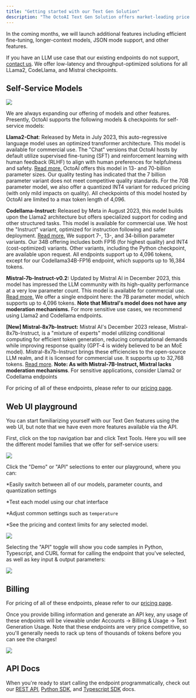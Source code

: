```yaml
---
title: "Getting started with our Text Gen Solution"
description: "The OctoAI Text Gen Solution offers market-leading price and performance for a growing list open source LLMs including Llama2, CodeLlama, and Mistral (see Supported models section below). We offer a WebUI playground, API endpoints, and Python/Typescript SDK solution for interacting with these models. All of our endpoints are callable via chat completions format currently popular in the industry (see API documentation). "
---
```


In the coming months, we will launch additional features including efficient fine-tuning, longer-context models, JSON mode support, and other features.

If you have an LLM use case that our existing endpoints do not support, [contact us](https://octoml.ai/contact-us/). We offer low-latency and throughput-optimized solutions for all LLama2, CodeLlama, and Mistral checkpoints.

## Self-Service Models

![](/images/3a01836-image.png)

We are always expanding our offering of models and other features. Presently, OctoAI supports the following models & checkpoints for self-service models:

**Llama2-Chat**: Released by Meta in July 2023, this auto-regressive language model uses an optimized transformer architecture. This model is available for commercial use. The "Chat" versions that OctoAI hosts by default utilize supervised fine-tuning (SFT) and reinforcement learning with human feedback (RLHF) to align with human preferences for helpfulness and safety. [Read more.](https://github.com/facebookresearch/llama/blob/main/MODEL%5FCARD.md) OctoAI offers this model in 13- and 70-billion parameter sizes. Our quality testing has indicated that the 7 billion parameter variant does not meet competitive quality standards. For the 70B parameter model, we also offer a quantized INT4 variant for reduced pricing (with only mild impacts on quality). All checkpoints of this model hosted by OctoAI are limited to a max token length of 4,096.

**Codellama-Instruct:** Released by Meta in August 2023, this model builds upon the Llama2 architecture but offers specialized support for coding and other structured tasks. This model is available for commercial use. We host the "Instruct" variant, optimized for instruction following and safer deployment. [Read more.](https://github.com/facebookresearch/codellama/blob/main/MODEL%5FCARD.md) We support 7-, 13-, and 34-billion parameter variants. Our 34B offering includes both FP16 (for highest quality) and INT4 (cost-optimized) variants. Other variants, including the Python checkpoint, are available upon request. All endpoints support up to 4,096 tokens, except for our Codellama34B-FP16 endpoint, which supports up to 16,384 tokens.

**Mistral-7b-Instruct-v0.2:** Updated by Mistral AI in December 2023, this model has impressed the LLM community with its high-quality performance at a very low parameter count. This model is available for commercial use. [Read more.](https://huggingface.co/mistralai/Mistral-7B-Instruct-v0.1) We offer a single endpoint here: the 7B parameter model, which supports up to 4,096 tokens. **Note that Mistral's model does not have any moderation mechanisms.** For more sensitive use cases, we recommend using Llama2 and Codellama endpoints.

**\[New\] Mistral-8x7b-Instruct:**  Mistral AI's December 2023 release, Mistral-8x7b-Instruct, is a "mixture of experts" model utilizing conditional computing for efficient token generation, reducing computational demands while improving response quality (GPT-4 is widely believed to be an MoE model). Mistral-8x7b-Instruct brings these efficiencies to the open-source LLM realm, and it is licensed for commercial use. It supports up to 32,768 tokens. [Read more](https://huggingface.co/mistralai/Mixtral-8x7B-v0.1). **Note: As with Mistral-7B-Instruct, Mixtral lacks moderation mechanisms**. For sensitive applications, consider Llama2 or Codellama endpoints

For pricing of all of these endpoints, please refer to our [pricing page](/docs/pricing).

## Web UI playground

You can start familiarizing yourself with our Text Gen features using the web UI, but note that we have even more features available via the API. 

First, click on the top navigation bar and click Text Tools. Here you will see the different model families that we offer for self-service users:

![](/images/4677ea4-image.png)

Click the "Demo" or "API" selections to enter our playground, where you can:

\*Easily switch between all of our models, parameter counts, and quantization settings

\*Test each model using our chat interface

\*Adjust common settings such as `temperature`

\*See the pricing and context limits for any selected model.

![](/images/df0f1a1-image.png)

Selecting the "API" toggle will show you code samples in Python, Typescript, and CURL format for calling the endpoint that you've selected, as well as key input & output parameters:

![](/images/2f26ac3-image.png)

## Billing

For pricing of all of these endpoints, please refer to our [pricing page](/docs/pricing).

Once you provide billing information and generate an API key, any usage of these endpoints will be viewable under Accounts -> Billing & Usage -> Text Generation Usage. Note that these endpoints are very price competitive, so you'll generally needs to rack up tens of thousands of tokens before you can see the charges!

![](/images/fdb8606-image.png)

## API Docs

When you're ready to start calling the endpoint programmatically, check out our [REST API](/docs/text-gen-api-docs), [Python SDK](/docs/text-generation), and [Typescript SDK](/docs/text-gen-typescript-sdk) docs.